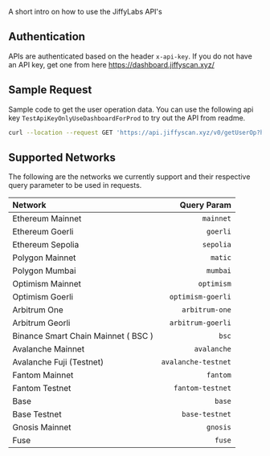 
A short intro on how to use the JiffyLabs API's

## Authentication

APIs are authenticated based on the header `x-api-key`. If you do not have an API key, get one from here https://dashboard.jiffyscan.xyz/ 

## Sample Request

Sample code to get the user operation data. You can use the following api key `TestApiKeyOnlyUseDashboardForProd` to try out the API from readme.

```bash
curl --location --request GET 'https://api.jiffyscan.xyz/v0/getUserOp?hash=0x9ff4f6b81a168b28016723cde6f6bdc60506b6f7a682b25438779d3e65c01b1c' --header 'x-api-key: <API_KEY>'
```

## Supported Networks

The following are the networks we currently support and their respective query parameter to be used in requests.

| Network | Query Param |
| :--- | ---:|
| Ethereum Mainnet | `mainnet` |
| Ethereum Goerli | `goerli` |
| Ethereum Sepolia | `sepolia` |
| Polygon Mainnet | `matic` |
| Polygon Mumbai | `mumbai` |
| Optimism Mainnet | `optimism` |
| Optimism Goerli | `optimism-goerli` |
| Arbitrum One | `arbitrum-one` |
| Arbitrum Georli | `arbitrum-goerli` |
| Binance Smart Chain Mainnet ( BSC ) | `bsc` |
| Avalanche Mainnet | `avalanche` |
| Avalanche Fuji (Testnet) | `avalanche-testnet` |
| Fantom Mainnet | `fantom` |
| Fantom Testnet | `fantom-testnet` |
| Base | `base` |
| Base Testnet | `base-testnet` |
| Gnosis Mainnet | `gnosis` |
| Fuse | `fuse` |
